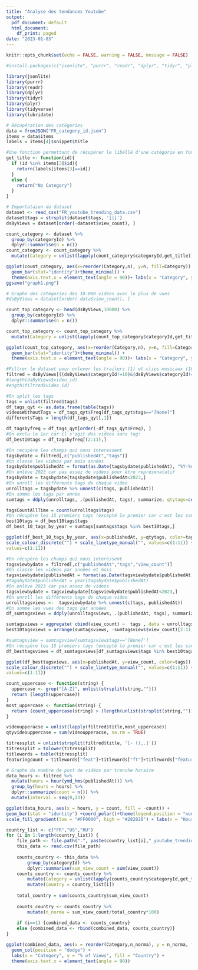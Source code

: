 ---
title: "Analyse des tendances Youtube"
output:
  pdf_document: default
  html_document:
    df_print: paged
date: "2023-01-03"
---

```{r setup, include=FALSE, message = FALSE}
knitr::opts_chunk$set(echo = FALSE, warning = FALSE, message = FALSE) 

#install.packages(c("jsonlite", "purrr", "readr", "dplyr", "tidyr", "plyr", "tidyverse"))
```

```{r imports, echo=FALSE, message = FALSE}
library(jsonlite)
library(purrr)
library(readr)
library(dplyr)
library(tidyr)
library(plyr)
library(tidyverse)
library(lubridate)
```

```{r json, echo=FALSE, message = FALSE}
# Récupération des catégories
data = fromJSON("FR_category_id.json")
items = data$items
labels = items[4]$snippet$title

#Une fonction permettant de récupérer le libéllé d'une catégorie en fonction en fonction de l'id categorie
get_title <- function(id){
  if (id %in% items[3]$id){
    return(labels[items[3]==id])
  }
  else {
    return("No Category")
  } 
}

```

```{r csvimport, echo=FALSE, message = FALSE}
# Importataion du dataset
dataset <- read_csv("FR_youtube_trending_data.csv")
dataset$tags = strsplit(dataset$tags, '[|]')
dsByViews = dataset[order(-dataset$view_count), ]
```

```{r image1, echo=FALSE, message = FALSE, fig.width = 8,fig.height = 5.5}
count_category <- dataset %>% 
  group_by(categoryId) %>% 
  dplyr::summarise(n = n())
count_category <- count_category %>% 
  mutate(Category = unlist(lapply(count_category$categoryId,get_title)))

ggplot(count_category, aes(x=reorder(Category,n), y=n, fill=Category)) +
  geom_bar(stat="identity")+theme_minimal() + 
  theme(axis.text.x = element_text(angle = 90))+ labs(x = "Category", y = "Number of video")
ggsave("graph1.png")
```

```{r image2, echo=FALSE, message = FALSE, fig.width = 8,fig.height = 5.5}
# Graphe des catégories des 10.000 vidéos avec le plus de vues 
#dsByViews = dataset[order(-data$view_count), ]

count_top_category <- head(dsByViews,10000) %>% 
  group_by(categoryId) %>% 
  dplyr::summarise(n = n())

count_top_category <- count_top_category %>%
  mutate(Category = unlist(lapply(count_top_category$categoryId,get_title)))

ggplot(count_top_category, aes(x=reorder(Category,n), y=n, fill=Category)) +
  geom_bar(stat="identity")+theme_minimal() + 
  theme(axis.text.x = element_text(angle = 90))+ labs(x = "Category", y = "Number of video")
```

```{r filtreCat, echo=FALSE, message = FALSE}
#Filtrer le dataset pour enlever les trailers (1) et clips musicaux (10)
filtred = dsByViews[((dsByViews$categoryId!=10)&(dsByViews$categoryId!=1)),]
#length(dsByViews$video_id)
#ength(filtred$video_id)
```

```{r tags1, echo=FALSE, message = FALSE}
#On split les tags
tags = unlist(filtred$tags)
df_tags_qyt <- as.data.frame(table(tags))
videosWithoutTags = df_tags_qyt$Freq[df_tags_qyt$tags=="[None]"]
differentsTags = length(df_tags_qyt[,1])
```

```{r tags2, echo=FALSE, message = FALSE}
df_tagsbyfreq = df_tags_qyt[order(-df_tags_qyt$Freq), ]
#On exclu le 1er car il s'agit des videos sans tag:
df_best10tags = df_tagsbyfreq[(2:11),]
```

```{r tags3, echo=FALSE, message = FALSE}
#On recupère les champs qui nous interessent
tagsbydate = filtred[,c("publishedAt","tags")]
#On classe les videos par mois années
tagsbydate$publishedAt = format(as.Date(tagsbydate$publishedAt), "%Y-%m")
#On enlève 2023 car pas assez de videos pour être représenatatif
tagsbydate = tagsbydate[tagsbydate$publishedAt<2023,]
#On unroll les différents tags de chaque video
unrolltags = tagsbydate %>% unnest(c(tags, publishedAt))
#On somme les tags par année
sumtags = ddply(unrolltags, .(publishedAt, tags), summarize, qtytags=count(tags)$freq)
```

```{r tags4, echo=FALSE, message = FALSE}
tagsCountAllTime = count(unrolltags$tags)
#On récupère les 15 premiers tags (excepté le premier car c'est les sans tag pour plus de lisibilité)
best10tags = df_best10tags$tags
df_best_10_tags_by_year = sumtags[sumtags$tags %in% best10tags,]
```

```{r tags5, echo=FALSE, message = FALSE, fig.width = 7,fig.height = 3}
ggplot(df_best_10_tags_by_year, aes(x=publishedAt, y=qtytags, color=tags)) + geom_line(aes(group=tags)) + ggtitle("Evolution du top 10 des tags utilisés") + xlab("Année") + ylab("Nombre de videos par tags") + labs(color = "Tags") + theme(axis.text.x = element_text(angle=45))+
scale_colour_discrete("") + scale_linetype_manual("", values=c(1:11)) + scale_shape_manual("",
values=c(1:11))
```

```{r tagsV1, echo=FALSE, message = FALSE}
#On récupère les champs qui nous interessent
tagsviewbydate = filtred[,c("publishedAt","tags","view_count")]
#On classe les videos par années et mois
tagsviewbydate$publishedAt = format(as.Date(tagsviewbydate$publishedAt), "%Y-%m")
#tagsbydate$publishedAt = year(tagsbydate$publishedAt)
#On enlève 2023 car pas assez de videos 
tagsviewbydate = tagsviewbydate[tagsviewbydate$publishedAt<2023,]
#On unroll les différents tags de chaque video
unrolltagsviews <-  tagsviewbydate %>% unnest(c(tags, publishedAt))
#On somme les vues des tags par années
df_sumtagsviews = ddply(unrolltagsviews, .(publishedAt, tags), summarize, view_count=sum(view_count))

```

```{r tagsV2, echo=FALSE, message = FALSE}
sumtagsviews = aggregate( cbind(view_count) ~  tags , data = unrolltagsviews , FUN = sum )
best10tagsviews = arrange(sumtagsviews, -sumtagsviews$view_count)[2:11,]
```

```{r tagsV3, echo=FALSE, message = FALSE}
#sumtagsview = sumtagsview[sumtagsview$tags=='[None]']
#On récupère les 15 premiers tags (excepté le premier car c'est les sans tag pour plus de lisibilité)
df_besttagsviews = df_sumtagsviews[df_sumtagsviews$tags %in% best10tagsviews$tags,]
```

```{r tagsV4, echo=FALSE, message = FALSE, fig.width = 7,fig.height = 3}

ggplot(df_besttagsviews, aes(x=publishedAt, y=view_count, color=tags)) + geom_line(aes(group=tags))  + ggtitle("Evolution du top 10") + xlab("Année") + ylab("Vues des videos") + labs(color = "Tags") + theme(axis.text.x = element_text(angle=45))+
scale_colour_discrete("") + scale_linetype_manual("", values=c(1:11)) + scale_shape_manual("",
values=c(1:11))
```

```{r defmajuscules, echo=FALSE, message = FALSE}
count_uppercase <- function(string) {
  uppercase <- grep("[A-Z]", unlist(strsplit(string,"")))
  return (length(uppercase))
}
most_uppercase <- function(string) {
  return (count_uppercase(string) > (length(unlist(strsplit(string,"")))/2))
}

```

```{r majuscules, echo=FALSE, message = FALSE}
videoupperacse = unlist(lapply(filtred$title,most_uppercase))
qtyvideouppercase = sum(videoupperacse, na.rm = TRUE)
```

```{r featurings, echo=FALSE, message = FALSE}
titressplit = unlist(strsplit(filtred$title, '[- (),.]'))
titressplit = tolower(titressplit)
titlewords = table(titressplit)
featuringcount = titlewords["feat"]+titlewords["ft"]+titlewords["featuring"]+titlewords["avec"]
```

```{r heuredepost, echo=FALSE, message = FALSE, fig.width = 3.5,fig.height = 3.5}
# Graphe du nombre de post de vidéos par tranche horaire 
data_hours <- filtred %>%
  mutate(hours = hour(ymd_hms(publishedAt))) %>%
  group_by(hours = hours) %>%
  dplyr::summarize(count = n()) %>%
  mutate(interval = seq(0,23))

ggplot(data_hours, aes(x = hours, y = count, fill = -count)) +
geom_bar(stat = "identity") +coord_polar()+theme(legend.position = "none")+
scale_fill_gradient(low = "#FF0000", high = "#282828") + labs(x = "Hours", y = "Number of video")
```

```{r compraisonpays, echo=FALSE, message = FALSE}
country_list <- c("FR","US","RU")
for (i in 1:length(country_list)) {
    file_path <- file.path(".", paste(country_list[i],"_youtube_trending_data.csv",sep=""))
    this_data <- read.csv(file_path)
    
    counts_country <- this_data %>%
        group_by(categoryId) %>% 
        dplyr::summarise(sum_view_count = sum(view_count))
    counts_country <- counts_country %>%
        mutate(Category = unlist(lapply(counts_country$categoryId,get_title))) %>%
        mutate(Country = country_list[i])
    
    total_country = sum(counts_country$sum_view_count)
    
    counts_country <- counts_country %>%
        mutate(n_norma = sum_view_count/total_country*100)
    
    if (i==1) {combined_data <- counts_country}
    else {combined_data <- rbind(combined_data, counts_country)}
} 
```

```{r compraisonpaysgraph, echo=FALSE, message = FALSE, fig.width = 7,fig.height = 4}

ggplot(combined_data, aes(x = reorder(Category,n_norma), y = n_norma, fill = Country)) +
  geom_col(position = "dodge") +
  labs(x = "Category", y = "% of Views", fill = "Country") + 
  theme(axis.text.x = element_text(angle = 90))
```
